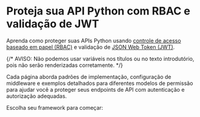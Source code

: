 
# Proteja sua API Python com RBAC e validação de JWT

Aprenda como proteger suas APIs Python usando [controle de acesso baseado em papel (RBAC)](/authorization/role-based-access-control) e validação de [JSON Web Token (JWT)](https://auth.wiki/jwt).

{/* AVISO: Não podemos usar variáveis nos títulos ou no texto introdutório, pois não serão renderizadas corretamente. */}

Cada página aborda padrões de implementação, configuração de middleware e exemplos detalhados para diferentes modelos de permissão para ajudar você a proteger seus endpoints de API com autenticação e autorização adequadas.

Escolha seu framework para começar:

<MiniGallery />
